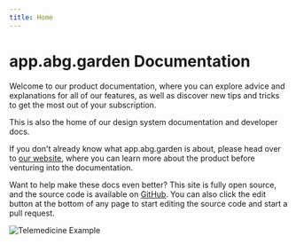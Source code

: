 ```yaml
---
title: Home
---
```



# app.abg.garden Documentation

Welcome to our product documentation, where you can explore advice and explanations for all of our features, as well as discover new tips and tricks to get the most out of your subscription.

This is also the home of our design system documentation and developer docs.

If you don't already know what app.abg.garden is about, please head over to [our website](https://abg.garden), where you can learn more about the product before venturing into the documentation.

Want to help make these docs even better? This site is fully open source, and the source code is available on [GitHub](https://github.com/alwaysbegrowing/calendar/tree/main/apps/docs). You can also click the edit button at the bottom of any page to start editing the source code and start a pull request.

<Bleed>![Telemedicine Example](https://abg.garden/telemedicine-example.svg)</Bleed>
